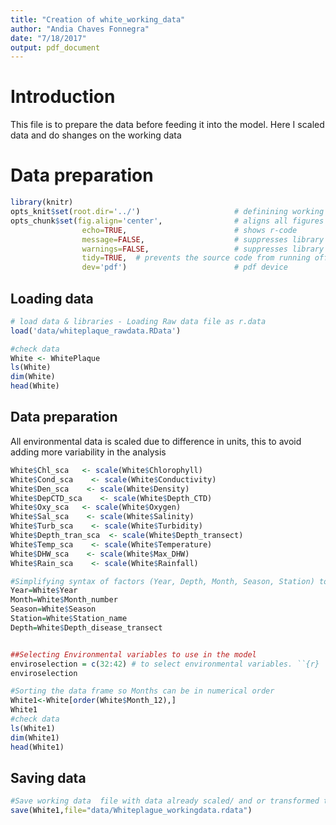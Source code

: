 ```yaml
---
title: "Creation of white_working_data"
author: "Andia Chaves Fonnegra"
date: "7/18/2017"
output: pdf_document
---
```


# Introduction
This file is to prepare the data before feeding it into the model.
Here I scaled data and do shanges on the working data


# Data preparation

```r
library(knitr)
opts_knit$set(root.dir='../')                     # definining working directory; or normalizePath('../')
opts_chunk$set(fig.align='center',                # aligns all figures
                echo=TRUE,                        # shows r-code
                message=FALSE,                    # suppresses library outputs
                warnings=FALSE,                   # suppresses library outputs
                tidy=TRUE,  # prevents the source code from running off a pdf page
                dev='pdf')                        # pdf device
```


## Loading data
```r
# load data & libraries - Loading Raw data file as r.data
load('data/whiteplaque_rawdata.RData')

#check data
White <- WhitePlaque
ls(White)
dim(White)
head(White)
```


## Data preparation
All environmental data is scaled due to difference in units, this to avoid adding more variability in the analysis
```r
White$Chl_sca   <- scale(White$Chlorophyll)
White$Cond_sca    <- scale(White$Conductivity)
White$Den_sca    <- scale(White$Density)
White$DepCTD_sca    <- scale(White$Depth_CTD)
White$Oxy_sca   <- scale(White$Oxygen)
White$Sal_sca    <- scale(White$Salinity)
White$Turb_sca    <- scale(White$Turbidity)
White$Depth_tran_sca  <- scale(White$Depth_transect)
White$Temp_sca    <- scale(White$Temperature)
White$DHW_sca    <- scale(White$Max_DHW)
White$Rain_sca    <- scale(White$Rainfall)

#Simplifying syntax of factors (Year, Depth, Month, Season, Station) to use in the model
Year=White$Year
Month=White$Month_number
Season=White$Season
Station=White$Station_name
Depth=White$Depth_disease_transect


##Selecting Environmental variables to use in the model
enviroselection = c(32:42) # to select environmental variables. ``{r}
enviroselection

#Sorting the data frame so Months can be in numerical order
White1<-White[order(White$Month_12),]
White1
#check data
ls(White1)
dim(White1)
head(White1)
```




## Saving data
```r
#Save working data  file with data already scaled/ and or transformed to be used by the model
save(White1,file="data/Whiteplague_workingdata.rdata")
```

